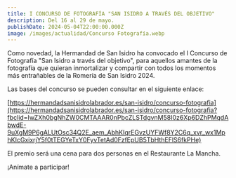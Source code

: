 ```yaml
---
title: I CONCURSO DE FOTOGRAFÍA "SAN ISIDRO A TRAVÉS DEL OBJETIVO"
description: Del 16 al 29 de mayo.
publishDate: 2024-05-04T22:00:00.000Z
image: /images/actualidad/Concurso Fotografía.webp
---
```


Como novedad, la Hermandad de San Isidro ha convocado el I Concurso de Fotografía "San Isidro a través del objetivo", para aquellos amantes de la fotografía que quieran inmortalizar y compartir con todos los momentos más entrañables de la Romería de San Isidro 2024.

Las bases del concurso se pueden consultar en el siguiente enlace:

[https://hermandadsanisidrolabrador.es/san-isidro/concurso-fotografia](https://hermandadsanisidrolabrador.es/san-isidro/concurso-fotografia?fbclid=IwZXh0bgNhZW0CMTAAAR0nPbcZLSTdgvnM58I0z6Xp6DZhPMqdAbwdE-9uXgM9P6gALUtOsc34Q2E_aem_AbhKIqrEGvzUYFWf8Y2C6q_xvr_wx1MphKIcGxixrjY5f0tTEGYeTxY0FyvTetAd0FzfEpUB5TbHthEFlS6fkPHe)

El premio será una cena para dos personas en el Restaurante La Mancha.

¡Anímate a participar!

 
